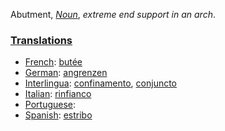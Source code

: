 Abutment, ''[[Noun]]'', ''extreme end support in an arch''. 
===[[Translation]]s===
*[[French]]: [[butée]]
*[[German]]: [[angrenzen]]
*[[Interlingua]]: [[confinamento]], [[conjuncto]]
*[[Italian]]: [[rinfianco]]
*[[Portuguese]]: [[]]
*[[Spanish]]: [[estribo]]